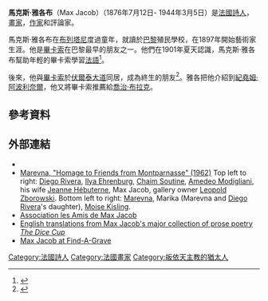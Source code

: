 {{Infobox writer <!-- for more information see [[:Template:Infobox_writer/doc|:Template:Infobox writer/doc]] -->
| name        = 馬克斯·雅各布
| image       = Jacob, Max (1876-1944) - 1934 - Foto Carl van Vechten, Library of Congress.jpg
| imagesize   =
| caption     = 馬克斯·雅各布
| pseudonym   = Léon David<br />Morven le Gaëlique
| birth_name   =
| birth_date   = {{birth date|1876|7|12|df=yes}}
| birth_place  = 法國[[菲尼斯泰爾省|菲尼斯泰爾省]][[坎佩爾|坎佩爾]]
| death_date   = {{death date and age|1944|3|5|1876|7|12|df=yes}}
| death_place  = Drancy internment camp
| occupation  =
| nationality = 法國
| ethnicity   =
| period      =
| genre       =
| subject     =
| movement    =
| notableworks =
| influences  =
| influenced  =
| signature   = Max Jacob signature.svg
| website     =
}}

'''馬克斯·雅各布'''（Max Jacob）（1876年7月12日- 1944年3月5日）是[[法國|法國]][[詩人|詩人]]，[[畫家|畫家]]，[[作家|作家]]和評論家。

馬克斯·雅各布在[[布列塔尼|布列塔尼]]度過童年，就讀於[[巴黎|巴黎]]殖民學校，在1897年開始藝術家生涯。他是[[畢卡索|畢卡索]]在巴黎最早的朋友之一。他們在1901年夏天認識，馬克斯·雅各布幫助年輕的畢卡索學習[[法語|法語]]<ref>{{cite book|first=Tim|last=McNeese| title=Pablo Picasso| year=2006 |page=33| isbn=1438106874}}</ref>。

後來，他與[[畢卡索|畢卡索]]於[[伏爾泰大道|伏爾泰大道]]同居，成為終生的朋友<ref>{{cite book|last=Jacob | first=Max| editor-first=Maria |editor-last=Green| title=Hesitant fire: selected prose of Max Jacob| year=1991|page= xvi| isbn=0803225741}}</ref>。雅各把他介紹到[[紀堯姆·阿波利奈爾|紀堯姆·阿波利奈爾]]，他又將畢卡索推薦給[[喬治·布拉克|喬治·布拉克]]。

==參考資料==
{{Reflist}}

==外部連結==
*{{Commons category inline}}
*[https://web.archive.org/web/20060401002619/http://www.rusmuseum.ru/eng/exhibitions/?id=140&i=4&year=2003&pic=4 Marevna, "Homage to Friends from Montparnasse" (1962)] Top left to right: [[Diego_Rivera|Diego Rivera]], [[Ilya_Ehrenburg|Ilya Ehrenburg]], [[Chaim_Soutine|Chaim Soutine]], [[Amedeo_Modigliani|Amedeo Modigliani]], his wife [[Jeanne_Hébuterne|Jeanne Hébuterne]], Max Jacob, gallery owner [[Leopold_Zborowski|Leopold Zborowski]]. Bottom left to right: [[Marevna|Marevna]], Marika (Marevna and [[Diego_Rivera|Diego Rivera]]'s daughter), [[Moise_Kisling|Moise Kisling]].
*[http://www.max-jacob.com Association les Amis de Max Jacob] {{Wayback|url=http://www.max-jacob.com/ |date=20210410202611 }}
*[https://web.archive.org/web/20130927210310/http://www.necessaryprose.com/jacob.html English translations from Max Jacob's major collection of prose poetry ''The Dice Cup'']
*[http://www.findagrave.com/cgi-bin/fg.cgi?page=gr&GRid=10067178 Max Jacob at Find-A-Grave] {{Wayback|url=http://www.findagrave.com/cgi-bin/fg.cgi?page=gr&GRid=10067178 |date=20181030154339 }}

{{Authority control}}
{{DEFAULTSORT:Jacob, Max}}
[[Category:法國詩人|Category:法國詩人]]
[[Category:法國畫家|Category:法國畫家]]
[[Category:皈依天主教的猶太人|Category:皈依天主教的猶太人]]